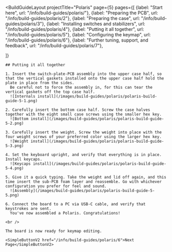 ---
---


<BuildGuideLayout 
	projectTitle="Polaris"
  page={5}
  pages={[
    {label: "Start here", url: "/info/build-guides/polaris/"},
    {label: "Preparing the PCB", url: "/info/build-guides/polaris/2"},
    {label: "Preparing the case", url: "/info/build-guides/polaris/3"},
    {label: "Installing switches and stabilizers", url: "/info/build-guides/polaris/4"},
    {label: "Putting it all together", url: "/info/build-guides/polaris/5"},
    {label: "Configuring the keymap", url: "/info/build-guides/polaris/6"},
    {label: "Further tuning, support, and feedback", url: "/info/build-guides/polaris/7"},
    
  ]}
>

  <AltMarkdownRenderer>

    ## Putting it all together

    1. Insert the switch-plate-PCB assembly into the upper case half, so that the vertical gaskets installed onto the upper case half hold the plate in place from the sides.
      Be careful not to force the assembly in, for this can tear the vertical gaskets off the top case half.
      ![Internals install](/images/build-guides/polaris/polaris-build-guide-5-1.png)

    2. Carefully insert the bottom case half. Screw the case halves together with the eight small case screws using the smaller hex key.
      ![Bottom install](/images/build-guides/polaris/polaris-build-guide-5-2.png)

    3. Carefully insert the weight. Screw the weight into place with the four weight screws of your preferred color using the larger hex key.
      ![Weight install](/images/build-guides/polaris/polaris-build-guide-5-3.png)

    4. Set the keyboard upright, and verify that everything is in place. Install keycaps.
      ![Keycaps install](/images/build-guides/polaris/polaris-build-guide-5-4.png)

    5. Give it a quick typing. Take the weight and lid off again, and this time insert the sub-PCB foam layer and reassemble. Go with whichever configuration you prefer for feel and sound.
      ![Assembly](/images/build-guides/polaris/polaris-build-guide-5-5.png)

    6. Connect the board to a PC via USB-C cable, and verify that keystrokes are sent.
      You've now assembled a Polaris. Congratulations!

    <br />
    
    The board is now ready for keymap editing.

    <SimpleButtonV2 href="/info/build-guides/polaris/6">Next Page</SimpleButtonV2>
    
    
  </AltMarkdownRenderer>
			
</BuildGuideLayout>


